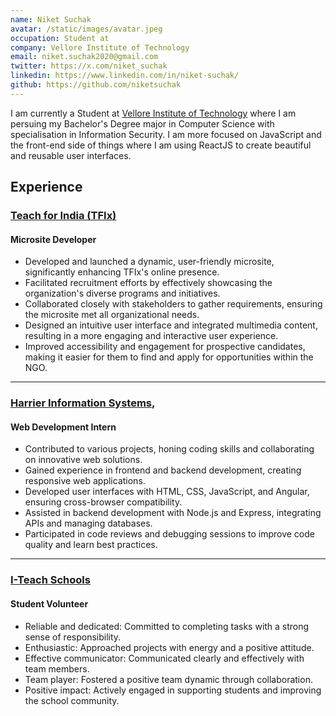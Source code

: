 ```yaml
---
name: Niket Suchak
avatar: /static/images/avatar.jpeg
occupation: Student at
company: Vellore Institute of Technology
email: niket.suchak2020@gmail.com
twitter: https://x.com/niket_suchak
linkedin: https://www.linkedin.com/in/niket-suchak/
github: https://github.com/niketsuchak
---
```


I am currently a Student at [Vellore Institute of Technology](https://stichingtomorrows.netlify.app/)
where I am persuing my Bachelor's Degree major in Computer Science with specialisation in Information Security.
I am more focused on JavaScript and the front-end side of things
where I am using ReactJS to create beautiful and reusable user interfaces.

## Experience

### [Teach for India (TFIx)](https://www.tfix.teachforindia.org/)
#### Microsite Developer

- Developed and launched a dynamic, user-friendly microsite, significantly enhancing TFIx's online presence.
- Facilitated recruitment efforts by effectively showcasing the organization's diverse programs and initiatives.
- Collaborated closely with stakeholders to gather requirements, ensuring the microsite met all organizational needs.
- Designed an intuitive user interface and integrated multimedia content, resulting in a more engaging and interactive user experience.
- Improved accessibility and engagement for prospective candidates, making it easier for them to find and apply for opportunities within the NGO.

---

### [Harrier Information Systems](https://www.harriersys.com), 
#### Web Development Intern


- Contributed to various projects, honing coding skills and collaborating on innovative web solutions.
- Gained experience in frontend and backend development, creating responsive web applications.
- Developed user interfaces with HTML, CSS, JavaScript, and Angular, ensuring cross-browser compatibility.
- Assisted in backend development with Node.js and Express, integrating APIs and managing databases.
- Participated in code reviews and debugging sessions to improve code quality and learn best practices.

---


### [I-Teach Schools](https://www.iteachschools.org/)
#### Student Volunteer 


- Reliable and dedicated: Committed to completing tasks with a strong sense of responsibility.
- Enthusiastic: Approached projects with energy and a positive attitude.
- Effective communicator: Communicated clearly and effectively with team members.
- Team player: Fostered a positive team dynamic through collaboration.
- Positive impact: Actively engaged in supporting students and improving the school community.


